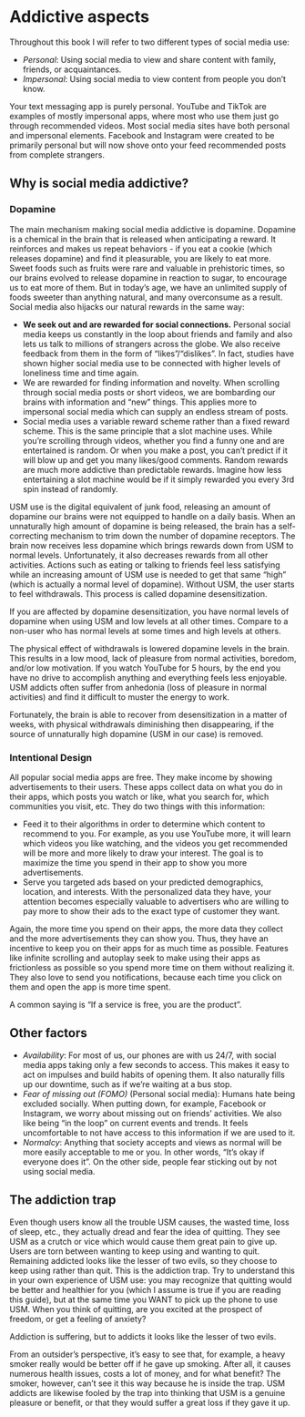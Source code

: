 #  Addictive aspects {#why-addictive}
Throughout this book I will refer to two different types of social media use:

- *Personal*: Using social media to view and share content with family, friends, or acquaintances. 
- *Impersonal*: Using social media to view content from people you don't know.

Your text messaging app is purely personal. YouTube and TikTok are examples of mostly impersonal apps, where most who use them just go through recommended videos. Most social media sites have both personal and impersonal elements. Facebook and Instagram were created to be primarily personal but will now shove onto your feed recommended posts from complete strangers.

## Why is social media addictive?
### Dopamine {#dopamine}
The main mechanism making social media addictive is dopamine. Dopamine is a chemical in the brain that is released when anticipating a reward. It reinforces and makes us repeat behaviors - if you eat a cookie (which releases dopamine) and find it pleasurable, you are likely to eat more. Sweet foods such as fruits were rare and valuable in prehistoric times, so our brains evolved to release dopamine in reaction to sugar, to encourage us to eat more of them. But in today's age, we have an unlimited supply of foods sweeter than anything natural, and many overconsume as a result. Social media also hijacks our natural rewards in the same way:

- **We seek out and are rewarded for social connections.** Personal social media keeps us constantly in the loop about friends and family and also lets us talk to millions of strangers across the globe. We also receive feedback from them in the form of "likes"/"dislikes". In fact, studies have shown higher social media use to be connected with higher levels of loneliness time and time again.
- We are rewarded for finding information and novelty. When scrolling through social media posts or short videos, we are bombarding our brains with information and "new" things. This applies more to impersonal social media which can supply an endless stream of posts.
- Social media uses a variable reward scheme rather than a fixed reward scheme. This is the same principle that a slot machine uses. While you're scrolling through videos, whether you find a funny one and are entertained is random. Or when you make a post, you can't predict if it will blow up and get you many likes/good comments. Random rewards are much more addictive than predictable rewards. Imagine how less entertaining a slot machine would be if it simply rewarded you every 3rd spin instead of randomly.

USM use is the digital equivalent of junk food, releasing an amount of dopamine our brains were not equipped to handle on a daily basis. When an unnaturally high amount of dopamine is being released, the brain has a self-correcting mechanism to trim down the number of dopamine receptors.  The brain now receives less dopamine which brings rewards down from USM to normal levels. Unfortunately, it also decreases rewards from all other activities. Actions such as eating or talking to friends feel less satisfying while an increasing amount of USM use is needed to get that same "high" (which is actually a normal level of dopamine). Without USM, the user starts to feel withdrawals. This process is called dopamine desensitization.

::: {.rmdnote data-latex=""}
If you are affected by dopamine desensitization, you have normal levels of dopamine when using USM and low levels at all other times. Compare to a non-user who has normal levels at some times and high levels at others.
:::

The physical effect of withdrawals is lowered dopamine levels in the brain. This results in a low mood, lack of pleasure from normal activities, boredom, and/or low motivation. If you watch YouTube for 5 hours, by the end you have no drive to accomplish anything and everything feels less enjoyable. USM addicts often suffer from anhedonia (loss of pleasure in normal activities) and find it difficult to muster the energy to work. 

Fortunately, the brain is able to recover from desensitization in a matter of weeks, with physical withdrawals diminishing then disappearing, if the source of unnaturally high dopamine (USM in our case) is removed.

### Intentional Design
All popular social media apps are free. They make income by showing advertisements to their users. These apps collect data on what you do in their apps, which posts you watch or like, what you search for, which communities you visit, etc. They do two things with this information:

- Feed it to their algorithms in order to determine which content to recommend to you. For example, as you use YouTube more, it will learn which videos you like watching, and the videos you get recommended will be more and more likely to draw your interest. The goal is to maximize the time you spend in their app to show you more advertisements.
- Serve you targeted ads based on your predicted demographics, location, and interests. With the personalized data they have, your attention becomes especially valuable to advertisers who are willing to pay more to show their ads to the exact type of customer they want.

Again, the more time you spend on their apps, the more data they collect and the more advertisements they can show you. Thus, they have an incentive to keep you on their apps for as much time as possible. Features like infinite scrolling and autoplay seek to make using their apps as frictionless as possible so you spend more time on them without realizing it. They also love to send you notifications, because each time you click on them and open the app is more time spent.

::: {.rmdcaution data-latex=""}
A common saying is "If a service is free, you are the product".
:::

## Other factors
- *Availability*: For most of us, our phones are with us 24/7, with social media apps taking only a few seconds to access. This makes it easy to act on impulses and build habits of opening them. It also naturally fills up our downtime, such as if we're waiting at a bus stop.
- *Fear of missing out (FOMO)* (Personal social media): Humans hate being excluded socially. When putting down, for example, Facebook or Instagram, we worry about missing out on friends' activities. We also like being "in the loop" on current events and trends. It feels uncomfortable to not have access to this information if we are used to it.
- *Normalcy*: Anything that society accepts and views as normal will be more easily acceptable to me or you. In other words, "It's okay if everyone does it". On the other side, people fear sticking out by not using social media.

## The addiction trap
Even though users know all the trouble USM causes, the wasted time, loss of sleep, etc., they actually dread and fear the idea of quitting. They see USM as a crutch or vice which would cause them great pain to give up. Users are torn between wanting to keep using and wanting to quit. Remaining addicted looks like the lesser of two evils, so they choose to keep using rather than quit. This is the addiction trap. Try to understand this in your own experience of USM use: you may recognize that quitting would be better and healthier for you (which I assume is true if you are reading this guide), but at the same time you WANT to pick up the phone to use USM. When you think of quitting, are you excited at the prospect of freedom, or get a feeling of anxiety?

::: {.rmdnote data-latex=""}
Addiction is suffering, but to addicts it looks like the lesser of two evils.
:::

From an outsider's perspective, it's easy to see that, for example, a heavy smoker really would be better off if he gave up smoking. After all, it causes numerous health issues, costs a lot of money, and for what benefit? The smoker, however, can't see it this way because he is inside the trap. USM addicts are likewise fooled by the trap into thinking that USM is a genuine pleasure or benefit, or that they would suffer a great loss if they gave it up.

